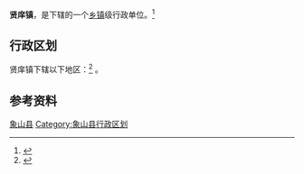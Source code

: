 {{中国乡级行政区|33/02/25/104/000}}
'''贤庠镇'''，是{{PRC admin/fullname|{{PRC admin/parent|33/02/25/104/000}}}}下辖的一个[[乡镇|乡镇]]级行政单位。<ref>{{PRC admin/ref sgc|{{PRC admin/parent|{{{1|}}}}}}}</ref>

== 行政区划 ==
贤庠镇下辖以下地区：<ref>{{PRC admin/ref sgc|{{{1|}}}}}</ref>
{{PRC admin/children|33/02/25/104/000}}。

== 参考资料 ==
{{reflist}}

{{象山县行政区划|cat|X}}
{{Ningbo-stub}}
[[Category:宁波市乡镇|象山县]]
[[Category:象山县行政区划|Category:象山县行政区划]]